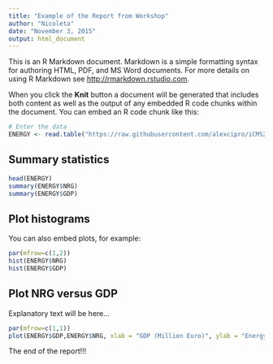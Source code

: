 ```yaml
---
title: "Example of the Report from Workshop"
author: "Nicoleta"
date: "November 3, 2015"
output: html_document
---
```


This is an R Markdown document. Markdown is a simple formatting syntax for authoring HTML, PDF, and MS Word documents. For more details on using R Markdown see <http://rmarkdown.rstudio.com>.

When you click the **Knit** button a document will be generated that includes both content as well as the output of any embedded R code chunks within the document. You can embed an R code chunk like this:

```r
# Enter the data
ENERGY <- read.table("https://raw.githubusercontent.com/alexcipro/iCMS2015_Workshop/master/Data%20sets/NRG_Data.csv", head = TRUE, sep = "," )
```

## Summary statistics

```r
head(ENERGY)
summary(ENERGY$NRG)
summary(ENERGY$GDP)
```

## Plot histograms

You can also embed plots, for example:

```r
par(mfrow=c(1,2)) 
hist(ENERGY$NRG)
hist(ENERGY$GDP)
```

## Plot NRG versus GDP

Explanatory text will be here...

```r
par(mfrow=c(1,1)) 
plot(ENERGY$GDP,ENERGY$NRG, xlab = "GDP (Million Euro)", ylab = "Energy consumption (thousand TOE)", main = "Correlation between energy consumption and GDP")
```

The end of the report!!!


